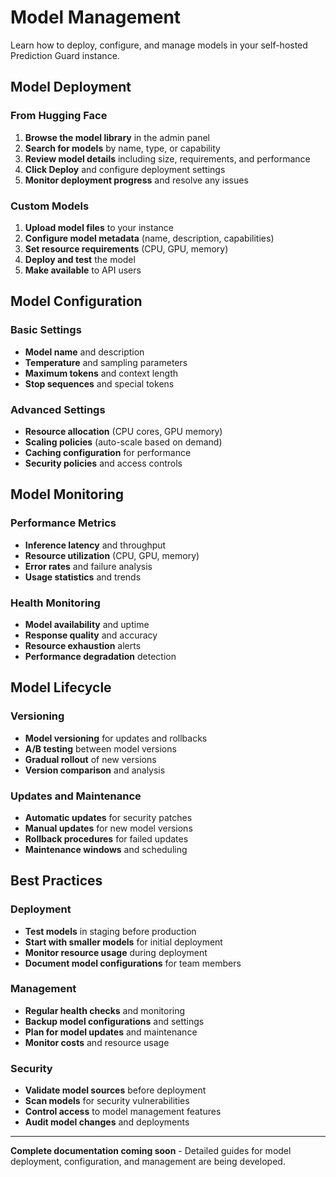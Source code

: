 # Model Management

Learn how to deploy, configure, and manage models in your self-hosted Prediction Guard instance.

## Model Deployment

### From Hugging Face

1. **Browse the model library** in the admin panel
2. **Search for models** by name, type, or capability
3. **Review model details** including size, requirements, and performance
4. **Click Deploy** and configure deployment settings
5. **Monitor deployment progress** and resolve any issues

### Custom Models

1. **Upload model files** to your instance
2. **Configure model metadata** (name, description, capabilities)
3. **Set resource requirements** (CPU, GPU, memory)
4. **Deploy and test** the model
5. **Make available** to API users

## Model Configuration

### Basic Settings
- **Model name** and description
- **Temperature** and sampling parameters
- **Maximum tokens** and context length
- **Stop sequences** and special tokens

### Advanced Settings
- **Resource allocation** (CPU cores, GPU memory)
- **Scaling policies** (auto-scale based on demand)
- **Caching configuration** for performance
- **Security policies** and access controls

## Model Monitoring

### Performance Metrics
- **Inference latency** and throughput
- **Resource utilization** (CPU, GPU, memory)
- **Error rates** and failure analysis
- **Usage statistics** and trends

### Health Monitoring
- **Model availability** and uptime
- **Response quality** and accuracy
- **Resource exhaustion** alerts
- **Performance degradation** detection

## Model Lifecycle

### Versioning
- **Model versioning** for updates and rollbacks
- **A/B testing** between model versions
- **Gradual rollout** of new versions
- **Version comparison** and analysis

### Updates and Maintenance
- **Automatic updates** for security patches
- **Manual updates** for new model versions
- **Rollback procedures** for failed updates
- **Maintenance windows** and scheduling

## Best Practices

### Deployment
- **Test models** in staging before production
- **Start with smaller models** for initial deployment
- **Monitor resource usage** during deployment
- **Document model configurations** for team members

### Management
- **Regular health checks** and monitoring
- **Backup model configurations** and settings
- **Plan for model updates** and maintenance
- **Monitor costs** and resource usage

### Security
- **Validate model sources** before deployment
- **Scan models** for security vulnerabilities
- **Control access** to model management features
- **Audit model changes** and deployments

---

**Complete documentation coming soon** - Detailed guides for model deployment, configuration, and management are being developed.
